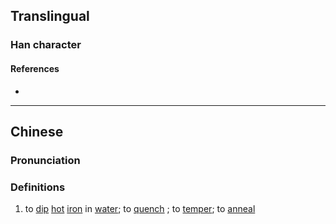 {{character info}}
==Translingual==

===Han character===
{{Han char|rn=86|rad=火|as=11|sn=15|four=97014|canj=FSEG|ids=⿰火堅}}

====References====
* {{Han ref|kx=0680.160|dkj=19328|dj=1091.220|hdz=32228.090|uh=719E|ud=29086|bh=E66C|bd=58988}}

----

==Chinese==
{{zh-forms|s=𰞤}}

===Pronunciation===
{{zh-pron
|m=jiān
|c=gin1
|mc=
|oc=
|cat=
}}

===Definitions===
{{zh-hanzi}}

# to [[dip]] [[hot]] [[iron]] in [[water]]; to [[quench]] {{gloss|in blacksmithing}}; to [[temper]]; to [[anneal]]